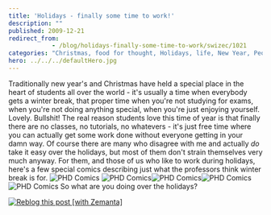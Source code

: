 ```yaml
---
title: 'Holidays - finally some time to work!'
description: ""
published: 2009-12-21
redirect_from: 
            - /blog/holidays-finally-some-time-to-work/swizec/1021
categories: "Christmas, food for thought, Holidays, life, New Year, People and Society, Uncategorized"
hero: ../../../defaultHero.jpg
---
```

Traditionally new year&#x27;s and Christmas have held a special place in the heart of students all over the world - it&#x27;s usually a time when everybody gets a winter break, that proper time when you&#x27;re not studying for exams, when you&#x27;re not doing anything special, when you&#x27;re just enjoying yourself. Lovely. Bullshit! The real reason students love this time of year is that finally there are no classes, no tutorials, no whatevers - it&#x27;s just free time where you can actually get some work done without everyone getting in your damn way. Of course there are many who disagree with me and actually _do_ take it easy over the holidays, but most of them don&#x27;t strain themselves very much anyway. For them, and those of us who like to work during holidays, here&#x27;s a few special comics describing just what the professors think winter break is for. ![](./img/comics-archive-phd120605s.gif "PHD Comics") ![](./img/comics-archive-phd122107s.gif "PHD Comics")![](./img/comics-archive-phd122407s.gif "PHD Comics")![](./img/comics-archive-phd122607s.gif "PHD Comics")![](./img/comics-archive-phd122807s.gif "PHD Comics") So what are you doing over the holidays?

[![Reblog this post \[with Zemanta\]](http://img.zemanta.com/reblog_e.png?x-id=716c3e41-e420-46b9-ad53-d4fa30c57736)](http://reblog.zemanta.com/zemified/716c3e41-e420-46b9-ad53-d4fa30c57736/ "Reblog this post \[with Zemanta]")